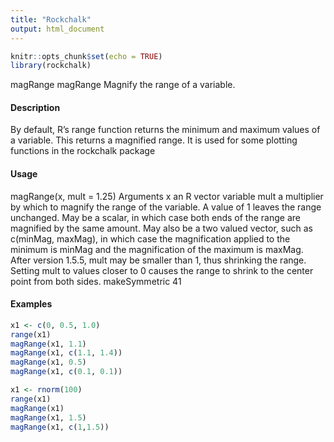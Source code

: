 ---
title: "Rockchalk"
output: html_document
---

```{r setup, include=FALSE}
knitr::opts_chunk$set(echo = TRUE)
library(rockchalk)
```

magRange magRange Magnify the range of a variable.

#### Description

By default, R’s range function returns the minimum and maximum values of a variable. This returns
a magnified range. It is used for some plotting functions in the rockchalk package

#### Usage

magRange(x, mult = 1.25)
Arguments
x an R vector variable
mult a multiplier by which to magnify the range of the variable. A value of 1 leaves
the range unchanged. May be a scalar, in which case both ends of the range
are magnified by the same amount. May also be a two valued vector, such as
c(minMag, maxMag), in which case the magnification applied to the minimum
is minMag and the magnification of the maximum is maxMag. After version
1.5.5, mult may be smaller than 1, thus shrinking the range. Setting mult to
values closer to 0 causes the range to shrink to the center point from both sides.
makeSymmetric 41

#### Examples
```{r}
x1 <- c(0, 0.5, 1.0)
range(x1)
magRange(x1, 1.1)
magRange(x1, c(1.1, 1.4))
magRange(x1, 0.5)
magRange(x1, c(0.1, 0.1))
```
```{r}
x1 <- rnorm(100)
range(x1)
magRange(x1)
magRange(x1, 1.5)
magRange(x1, c(1,1.5))
```